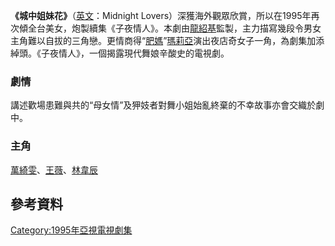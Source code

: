 {{他用|subject=香港的一部电视剧|other=它的其他意思|城中姐妹花2之子夜情人}}
{{亞視劇集
| 中文劇名= 城中姊妹花II子夜情人<ref>[http://www.wongwanchoi.net/series/midnight.htm Midnight Lovers] {{Wayback|url=http://www.wongwanchoi.net/series/midnight.htm |date=20170112120932 }}Midnight Lovers</ref>
| 英文劇名= Midnight Lovers
| 圖像=
| 製作年份= 1994年
| aTV-11首播日期= 1995年3月6日首播
| aTV-11首播時間= 逢星期一至五 21:00-22:00
| 監製=[[龍紹基|龍紹基]] 
| 編導= 
| 助理編導=
| 集數= 40
| 主演= {{nowrap|[[萬綺雯|萬綺雯]]、[[王薇|王薇]]、[[林韋辰|林韋辰]]、[[斑斑|斑斑]]、<br>[[梁珊|梁珊]]、[[容錦昌|容錦昌]]、[[Maria_Cordero|Maria Cordero]]、<br>[[郭鋒_(演員)|郭鋒]]、[[陳綺明|陳綺明]]、[[譚筠怡|譚筠怡]]、[[黃允財|黃允財]]、<br>[[駱達華|駱達華]]、[[劉錫賢|劉錫賢]]}}
| 主題曲=戀戀紅塵
| 作曲=[[魯世傑|魯世傑]]
| 填詞=[[麥志豪|麥志豪]]
| 主唱=[[Maria_Cordero|Maria Cordero]]
}}

'''《城中姐妹花》'''（[[英文|英文]]：Midnight Lovers）深獲海外觀眾欣賞，所以在1995年再次傾全台美女，炮製續集《子夜情人》。本劇由[[龍紹基|龍紹基]]監製，主力描寫幾段令男女主角難以自拔的三角戀。更情商得“[[肥媽|肥媽]]”[[瑪莉亞|瑪莉亞]]演出夜店奇女子一角，為劇集加添綽頭。《子夜情人》，一個揭露現代舞娘辛酸史的電視劇。

===劇情===
講述歡場患難與共的“母女情”及狎妓者對舞小姐始亂終棄的不幸故事亦會交織於劇中。

===主角===
[[萬綺雯|萬綺雯]]、[[王薇|王薇]]、[[林韋辰|林韋辰]]

[[Category:1995年亞視電視劇集|Category:1995年亞視電視劇集]]

== 參考資料 ==
{{reflist|1}}